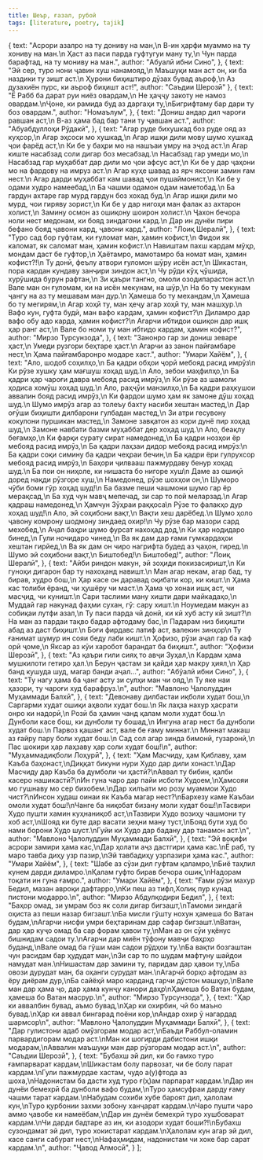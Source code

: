 ```yaml
---
title: Шеър, ғазал, рубоӣ
tags: [literature, poetry, tajik]
---
```



  {
    text: "Асрори азалро на ту дониву на ман,\n В-ин ҳарфи муаммо на ту хониву на ман.\n Ҳаст аз паси парда гуфтугуи ману ту,\n Чун парда барафтад, на ту мониву на ман.",
    author: "Абуалӣ ибни Сино",
  },
  {
    text: "Эй сер, туро нони ҷавин хуш нанамояд,\n Маъшуқи ман аст он, ки ба наздики ту зишт аст.\n Ҳурони биҳиштиро дӯзах бувад аъроф,\n Аз дузахиён пурс, ки аъроф биҳишт аст!",
    author: "Саъдии Шерозӣ"
  },
  {
    text: "Ё Рабб ба дарат руи ниёз овардам,\n Не ҳаҷҷу закоту не намоз овардам.\nҶоне, ки рамида буд аз даргаҳи ту,\nБигрифтаму бар дари ту боз овардам.",
    author: "Номаълум",
  },
  {
    text: "Дониш андар дил чароғи равшан аст,\n В-аз ҳама бад бар тани ту ҷавшан аст.",
    author: "Абуабдуллоҳи  Рўдакӣ",
  },
  {
    text: "Агар руде бихушкад боз руде ояд аз куҳсор,\n Агар эҳсоси мо хушкад,\n Агар ишқи дили мову шумо хушкад ҷои фарёд аст,\n Ки бе у баҳри мо на нашъаи умру на эҷод аст.\n Агар киште насабзад соли дигар боз месабзад.\n Насабзад гар умеди мо,\n Насабзад гар муҳаббат дар дили мо ҷои афсус аст,\n Ки бе у дар ҷаҳони мо на фардову на имруз аст.\n Агар куҳе шавад аз ярч яксони замин ғам нест.\n Агар дарди муҳаббат кам шавад ҷои пушаймонист,\n Ки бе у одами худро намеебад,\n Ба чашми одамон одам наметобад.\n Ба гардун ахтаре гар мурд гардун боз хохад буд.\n Агар ишқи дили мо мурд, чои гиряву зорист,\n Ки бе у дар нигоҳи ман фалак аз ахтарон холист,\n Замину осмон аз ошиқону шоирон холист.\n Ҷахон бечора ноли нест медонам, ки бояд зиндагони кард.\n Дар ин дунёи пири бефано бояд ҷавони кард, ҷавони кард.",
    author: "Лоиқ Шералӣ",
  },
  {
    text: "Туро сад бор гуфтам, ки ғуломат ман, ҳамин кофист,\n Фидои як каломат, як саломат ман, ҳамин кофист.\n Навиштам пахш кардам мӯҳр, мондам даст бе гуфтор,\n Ҳаётамро, мамотамро ба номат ман, ҳамин кофист?!\n Ту донӣ, феълу атвори ғуломон шӯру исён аст,\n Шикастан, пора кардан кундаву занҷири зиндон аст,\n Чу рӯди кӯҳ ҷӯшида, хурӯшида бурун рафтан,\n Зи қаъри тангно, омоли озодипарастон аст.\n Вале ман он ғуломам, ки на исён мекунам, на шӯр,\n На бо ту мекунам ҷангу на аз ту мешавам ман дур.\n Ҳамеша бо ту механдам,\n Ҳамеша бо ту мегирям,\n Агар хоҳӣ ту, ман ҳеҷу агар хоҳӣ ту, ман машҳур.\n Вафо кун, гуфта будӣ, ман вафо кардам, ҳамин кофист?\n Диламро дар вафо обу адо карда, ҳамин кофист?\n Агарчи ибтидои ошиқон дар ишқ ҳар ранг аст,\n Вале бо номи ту ман ибтидо кардам, ҳамин кофист?",
    author: "Мирзо Турсунзода",
  },
  {
    text: "Занонро гар зи дониш зеваре ҳаст,\n Умеди рузгори беҳтаре ҳаст.\n Агарчи аз занон пайғамбаре нест,\n Ҳама пайғамбаронро модаре хаст.",
    author: "Умари Хайём",
  },
  {
    text: "Ало, шодоб соҳилҳо,\n Ба қадри обҳои ҷорӣ мебояд расид имрӯз\n Ки рӯзе хушку ҳам мағшуш хоҳад шуд.\n Ало, зебои маҳфилҳо,\n Ба қадри ҳар чароғи давра мебояд расид имрӯз,\n Ки рӯзе аз шамоли ҳодиса хомӯш хоҳад шуд.\n Ало, раҳҷӯи манзилҳо,\n Ба қадри раҳкушои аввалин бояд расид имрӯз,\n Ки фардои шумо ҳам як замоне дӯш хоҳад шуд.\n Шумо имрӯз агар аз толеъу бахту насиби хештан мастед,\n Дар оғӯши биҳишти дилбарони гулбадан мастед,\n Зи атри гесувону кокулони пуршикан мастед,\n Замоне завқатон аз кори дунё пир хоҳад шуд,\n Замоне навбати базми муҳаббат дер хоҳад шуд.\n Ало, беақлу беғамҳо,\n Ки фарқи сурату сират намедонед,\n Ба қадри нозҳои ёр мебояд расид имрӯз,\n Ба қадри лаҳзаи дидор мебояд расид имрӯз:\n Ба қадри соқи симину ба қадри чеҳраи бечин,\n Ба қадри ёри гулрухсор мебояд расид имрӯз,\n Баҳори ҷилвааш пажмурдаву бенур хоҳад шуд.\n Ба пои он ниҳоле, ки нишаста бо нигоре хуш\n Даме аз ошиқӣ доред нақди рӯзгоре хуш,\n Намедонед, рӯзе шохҳои он,\n Шуморо чӯби боми гӯр хоҳад шуд!\n Ба базме пеши чашмони шумо гар ёр мерақсад,\n Ба худ чун мавҷ мепечад, зи сар то пой меларзад.\n Агар қадраш намедонед,\n Ҳамчун Зӯҳраи раққоса\n Рӯзе то фалакҳо дур хоҳад шуд!\n Ало, эй соҳибони вақт,\n Вақти хеш дарёбед.\n Шумо ҳоло ҷавону комрону шодмону зиндаед охир!\n Чу рӯзе бар мазори сард мехобед,\n Аҷал баҳри шумо фурсат нахоҳад дод,\n Ки ҳар нодидаро бинед,\n Гули ночидаро чинед,\n Ва як дам дар ғами гумкардаҳои хештан гирйед,\n Ва як дам он чиро нагрифта будед аз ҷаҳон, гиред.\n Шумо эй соҳибони вақт,\n Биштобед!\n Биштобед!",
    author: "Лоиқ Шералӣ",
  },
  {
    text: "Айби риндон макун, эй зоҳиди покизасиришт,\n Ки гуноҳи дигарон бар ту нахоҳанд навишт.\n Ман агар некам, агар бад, ту бирав, худро бош,\n Ҳар касе он даравад оқибати кор, ки кишт.\n Ҳама кас толиби ёранд, чи ҳушёру чи маст.\n Ҳама ҷо хонаи ишқ аст, чи масҷид, чи куништ.\n Сари таслими ману хишти дари майкадаҳо,\n Муддаӣ гар накунад фаҳми сухан, гӯ: сару хишт.\n Ноумедам макун аз собиқаи лутфи азал,\n Ту паси парда чӣ донӣ, ки кӣ хуб асту кӣ зишт?\n На ман аз пардаи тақво бадар афтодаму бас,\n Падарам низ биҳишти абад аз даст биҳишт.\n Боғи фирдавс латиф аст, валекин зинҳор\n Ту ғанимат шумур ин сояи беду лаби кишт.\n Ҳофизо, рӯзи аҷал гар ба каф орӣ ҷоме,\n Яксар аз кӯи харобот барандат ба биҳишт.",
    author: "Ҳофизи Шерозӣ",
  },
  {
    text: "Аз қаъри гили сияҳ то авҷи Зуҳал,\n Кардам ҳама мушкилоти гетиро ҳал.\n Берун ҷастам зи қайди ҳар макру ҳиял,\n Ҳар банд кушуда шуд, магар банди аҷал...",
    author: "Абӯалӣ ибни Сино",
  },
  {
    text: "Ту нагу ҳама ба ҷанг асту зи сулҳи ман чи ояд,\n Ту яке наи ҳазори, ту чароғи худ барафруз.\n",
    author: "Мавлоно Ҷалолуддин Муҳаммади Балхӣ",
  },
  {
    text: "Девонаву дилбастаи иқболи худат бош,\n Саргарми худат ошиқи аҳволи худат бош.\n Як лаҳза нахур ҳасрати онро ки надорӣ,\n Розӣ ба ҳамин чанд қалам моли худат бош.\n Дунболи касе бош, ки дунболи ту бошад,\n Ингуна агар нест ба дунболи худат бош.\n Парвоз қашанг аст, вале бе ғаму миннат.\n Миннат макаш аз ғайру пару боли худат бош.\n Сад сол агар зинда бимонӣ, гузаронӣ,\n Пас шокири ҳар лаҳзаву ҳар соли худат бош!\n",
    author: "Муҳаммадиқболи Лоҳурӣ",
  },
  {
    text: "Ҳам Масчиду, ҳам Қиблаву, ҳам Каъба баҳонаст,\nДиққат бикуни нури Худо дар дили хонаст.\nДар Масчиду дар Каъба ба думболи чи ҳастӣ?\nАввал ту бибин, қалби касеро нашикастӣ?\nИн гуна чаро дар пайи исботи Худоем,\nҲамсояи мо гушнаву мо сер бихобем.\nДар хилъати мо розу муаммои Худо чист?\nИнсон худаш оинаи як Каъба магар нест?\nБархезу каме Каъбаи омоли худат бош!\nЧанге ба ниқобат бизану моли худат бош!\nТасвири Худо пушти хамин куҳнаниқоб аст,\nТазвири Худо возиҳу чашмони ту хоб аст,\nШояд ки буте дар васати зеҳни ману туст,\nБояд бути худ бо нами борони Худо шуст.\nГуйи ки Худо дар бадану дар танамон аст.\n",
    author: "Мавлоно Ҷалолуддин Муҳаммади Балхӣ",
  },
  {
    text: "Эй воқифи асрори замири ҳама кас,\nДар ҳолати аҷз дастгири ҳама кас.\nЁ раб, ту маро тавба диҳу узр пазир,\nЭй тавбадиҳу узрпазири ҳама кас.",
    author: "Умари Хайём",
  },
  {
    text: "Шабе аз сӯзи дил гуфтам қаламро,\nБиё таҳлил кунем дарди диламро.\nҚалам гуфто бирав бечора ошиқ,\nНадорам тоқати ин гуна ғамро.",
    author: "Умари Хайём",
  },
  {
    text: "Ғами рӯзи махур Бедил, мазан авроқи дафтарро,\nКи пеш аз тифл,Холиқ пур кунад пистони модарро.\n",
    author: "Мирзо Абдулқодири Бедил",
  },
  {
    text: "Баҳор омад, зи умрам боз як соли дигар бигзашт,\nТамоми зиндагӣ оҳиста аз пеши назар бигзашт.\nБа мисли гўшту нохун ҳамеша бо Ватан будам,\nАгарчи нисфи умри беҳтаринам дар сафар бигзашт.\nВатан, дар ҳар куҷо омад ба сар форам ҳавои ту,\nМан аз он сӯи уқёнус бишнидам садои ту.\nАгарчи дар миён тўфону мавҷи баҳрҳо буданд,\nВале омад ба гӯши ман садои рўдҳои ту.\nБа вақти бозгаштан чун расидам бар ҳудудат ман,\nЗи сар то по шудам мафтуну шайдои намудат ман.\nНишастам дар замини ту, паридам дар ҳавои ту,\nБа овози дурудат ман, ба оҳанги сурудат ман.\nАгарчӣ борҳо афтодам аз ёру диёрам дур,\nБа сайёҳӣ маро карданд гарчи дӯстон машҳур,\nВале ман дар ҳама ҷо, дар ҳама кунҷу канори даҳр\nҲамеша бо Ватан будам, ҳамеша бо Ватан масрур.\n",
    author: "Мирзо Турсунзода",
  },
  {
    text: "Ҳар ки аввалбин бувад, аъмо бувад,\nҲар ки охирбин, чӣ бо маъно бувад.\nҲар ки аввал бингарад поёни кор,\nАндар охир ӯ нагардад шармсор\n",
    author: "Мавлоно Ҷалолуддин Муҳаммади Балхӣ",
  },
  {
    text: "Дар гулистони адаб омӯзгорам модар аст,\nБаъди Раббул-оламин парвардигорам модар аст.\nМан ки шогирди дабистони ишқи модарам,\nАввалин маъшуқи ман дар рӯзгорам модар аст.\n",
    author: "Саъдии Шерозӣ",
  },
  {
    text: "Бубахш эй дил, ки бо ғамхо туро ғампарварат кардам,\nШикастам болу парвозат, чи бе болу парат кардам.\nГули пажмурдае хастам, чудо а(у)фтода аз шоха,\nНадонистам ба дасти худ туро ғ(ҳ)ам парпарат кардам.\nДар ин дунёи бемехрӣ ба дунболи вафо будам,\nТуро ҳамсуфраи дарду ғаму чашми тарат кардам.\nНабудам сохиби хубе бароят дил, ҳалолам кун,\nТуро қурбонии захми зобону ханҷарат кардам.\nЧаро пушти чаро аммо ҷавобе ки намеёбам,\nДар ин дунёи бемехрӣ туро хушбоварат кардам.\nЧи дарди бадтаре аз ин, ки азодори худат боши?!\nБубахш сузондамат эй дил, туро хокистарат кардам.\nҲалолам кун агар эй дил, касе санги сабурат нест,\nНафаҳмидам, надонистам чи хоке бар сарат кардам.\n",
    author: "Ҷавод Алмосӣ",
  }
];

<LiteratureComponent props={poems} />
